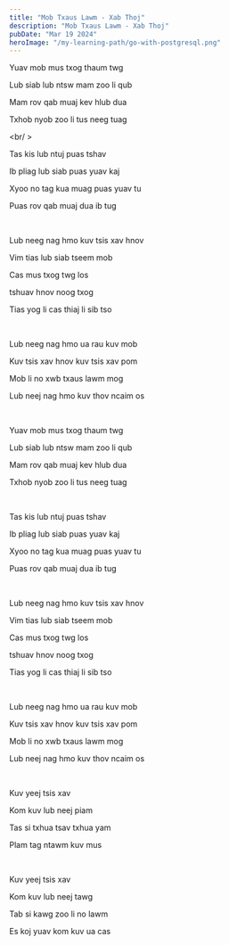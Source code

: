 ```yaml
---
title: "Mob Txaus Lawm - Xab Thoj"
description: "Mob Txaus Lawm - Xab Thoj"
pubDate: "Mar 19 2024"
heroImage: "/my-learning-path/go-with-postgresql.png"
---
```



Yuav mob mus txog thaum twg

Lub siab lub ntsw mam zoo li qub

Mam rov qab muaj kev hlub dua

Txhob nyob zoo li tus neeg tuag

<br/ >

Tas kis lub ntuj puas tshav

Ib pliag lub siab puas yuav kaj

Xyoo no tag kua muag puas yuav tu

Puas rov qab muaj dua ib tug

<br />

Lub neeg nag hmo kuv tsis xav hnov

Vim tias lub siab tseem mob

Cas mus txog twg los

tshuav hnov noog txog

Tias yog li cas thiaj li sib tso

<br />

Lub neeg nag hmo ua rau kuv mob

Kuv tsis xav hnov kuv tsis xav pom

Mob li no xwb txaus lawm mog

Lub neej nag hmo kuv thov ncaim os

<br />

Yuav mob mus txog thaum twg

Lub siab lub ntsw mam zoo li qub

Mam rov qab muaj kev hlub dua

Txhob nyob zoo li tus neeg tuag

<br />

Tas kis lub ntuj puas tshav

Ib pliag lub siab puas yuav kaj

Xyoo no tag kua muag puas yuav tu

Puas rov qab muaj dua ib tug

<br />

Lub neeg nag hmo kuv tsis xav hnov

Vim tias lub siab tseem mob

Cas mus txog twg los

tshuav hnov noog txog

Tias yog li cas thiaj li sib tso

<br />

Lub neeg nag hmo ua rau kuv mob

Kuv tsis xav hnov kuv tsis xav pom

Mob li no xwb txaus lawm mog

Lub neej nag hmo kuv thov ncaim os

<br />

Kuv yeej tsis xav

Kom kuv lub neej piam

Tas si txhua tsav txhua yam

Plam tag ntawm kuv mus

<br />

Kuv yeej tsis xav

Kom kuv lub neej tawg

Tab si kawg zoo li no lawm

Es koj yuav kom kuv ua cas